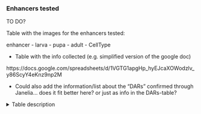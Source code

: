 ### Enhancers tested

TO DO? 

Table with the images for the enhancers tested: 

enhancer - larva - pupa - adult - CellType 

+ Table with the info collected (e.g. simplified version of the google doc)

https://docs.google.com/spreadsheets/d/1VGTG1apgHp_hyEJcaXOWodzlv_y86ScyY4eKnz9np2M


* Could also add the information/list about the "DARs" confirmed through Janelia... does it fit better here? or just as info in the DARs-table?

<details><summary> Table description</summary>

TODO

</details>

